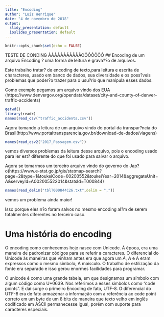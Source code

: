 ---
title: "Encoding"
author: "Luiz Henrique"
date: "4 de novembro de 2018"
output:
  slidy_presentation: default
  ioslides_presentation: default
---

```{r setup, include=FALSE}
knitr::opts_chunk$set(echo = FALSE)
```


TESTE DE CONDING ÀÀÀÀÀÀÃÂÂÂÂOÔÔÔÔÔÔ
## Encoding de um arquivo
Encoding ? uma forma de leitura e grava??o de arquivos.

Este trabalho tratar? de encoding de texto,para leitura e escrita de characteres, usado em banco de dados, sua diversidade e os poss?veis problemas que poder?o trazer para o usu?rio que manipula esses dados.

Como exemplo pegamos um arquivo vindo dos EUA
(https://www.denvergov.org/opendata/dataset/city-and-county-of-denver-traffic-accidents)

```{r cars,warning=FALSE,message=FALSE}
getwd()
library(readr)
names(read_csv("traffic_accidents.csv"))
```

Agora tomando a leitura de um arquivo vindo do portal da transpar?ncia do Brasil(http://www.portaltransparencia.gov.br/download-de-dados/viagens)

```{r,message=FALSE,warning=FALSE}
names(read_csv2("2017_Passagem.csv"))

```
vemos diversos problemas da leitura desse arquivo, pois o encoding usado para ler est? diferente do que foi usado para salvar o arquivo.

Agora se tomarmos um terceiro arquivo vindo do governo do Jap?o(https://www.e-stat.go.jp/gis/statmap-search?page=2&type=1&toukeiCode=00200552&toukeiYear=2014&aggregateUnit=A&serveyId=A002005522014&statsId=T000844)
```{r,message=FALSE,warning=FALSE}
names(read_delim("tblT000844C26.txt",delim = ","))

```
vemos um problema ainda maior!

Isso porque eles n?o foram salvos no mesmo encoding al?m de serem totalmentes diferentes no terceiro caso.

# Uma história do encoding

O encoding como conhecemos hoje nasce com Unicode. À época, era uma maneira de padronizar códigos para se referir a caracteres. O diferencial do Unicode às maneiras que vinham antes era que agora um *A*, _A_ e A eram expressos como o mesmo símbolo, A maísculo. O trabalho de estilização da fonte era separado e isso gerou enormes facilidades para programar. 

O unicode é como uma grande tabela, em que designamos um símbolo com algum código como U+0639. Nos referimos a esses símbolos como "code points". E daí surge o primeiro Encoding de fato, UTF-8. O diferencial do UTF-8 era de fato armazenar a informação com a referência ao code point correto em um byte de um 8 bits de maneira que texto velho em inglês codificado em ASCII permanecesse igual, porém com suporte para caracteres especiais. 